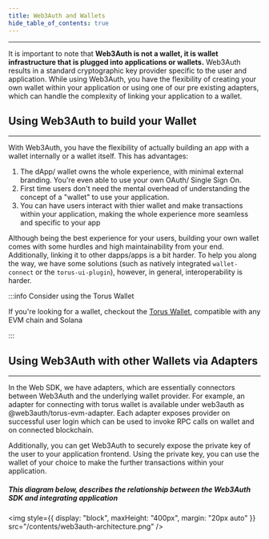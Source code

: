 ```yaml
---
title: Web3Auth and Wallets
hide_table_of_contents: true
---
```


---

It is important to note that **Web3Auth is not a wallet, it is wallet infrastructure that is plugged into applications or wallets.** Web3Auth results
in a standard cryptographic key provider specific to the user and application. While using Web3Auth, you have the flexibility of creating your own
wallet within your application or using one of our pre existing adapters, which can handle the complexity of linking your application to a wallet.

## Using Web3Auth to build your Wallet

---

With Web3Auth, you have the flexibility of actually building an app with a wallet internally or a wallet itself. This has advantages:

1. The dApp/ wallet owns the whole experience, with minimal external branding. You're even able to use your own OAuth/ Single Sign On.
2. First time users don't need the mental overhead of understanding the concept of a "wallet" to use your application.
3. You can have users interact with thier wallet and make transactions within your application, making the whole experience more seamless and specific
   to your app

Although being the best experience for your users, building your own wallet comes with some hurdles and high maintainability from your end.
Additionally, linking it to other dapps/apps is a bit harder. To help you along the way, we have some solutions (such as natively integrated
`wallet-connect` or the `torus-ui-plugin`), however, in general, interoperability is harder.

:::info Consider using the Torus Wallet

If you're looking for a wallet, checkout the [Torus Wallet](https://docs.tor.us/), compatible with any EVM chain and Solana

:::

## Using Web3Auth with other Wallets via Adapters

---

In the Web SDK, we have adapters, which are essentially connectors between Web3Auth and the underlying wallet provider. For example, an adapter for
connecting with torus wallet is available under web3auth as @web3auth/torus-evm-adapter. Each adapter exposes provider on successful user login which
can be used to invoke RPC calls on wallet and on connected blockchain.

Additionally, you can get Web3Auth to securely expose the private key of the user to your application frontend. Using the private key, you can use the
wallet of your choice to make the further transactions within your application.

##### This diagram below, describes the relationship between the Web3Auth SDK and integrating application

<img style={{ display: "block", maxHeight: "400px", margin: "20px auto" }} src="/contents/web3auth-architecture.png" />
